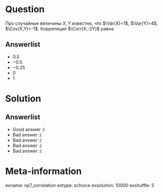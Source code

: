 Question
========

Про случайные величины $X, Y$ известно, что $\Var(X)=1$, $\Var(Y)=4$, $\Cov(X,Y)=-1$.  Корреляция $\Corr(X,-2Y)$ равна

Answerlist
----------
*  $0.5$
*  $-0.5$ 
*  $-0.25$ 
*  $0$ 
*  $1$ 

Solution
========

Answerlist
----------
*  Good answer :)
*  Bad answer :(
*  Bad answer :(
*  Bad answer :(
*  Bad answer :(

Meta-information
================
exname: np7_correlation
extype: schoice
exsolution: 10000
exshuffle: 5
